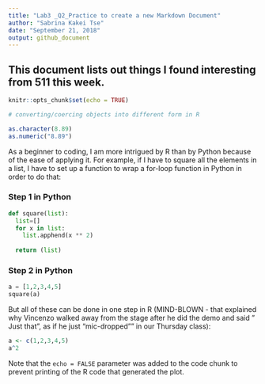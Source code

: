 ```yaml
---
title: "Lab3 _Q2_Practice to create a new Markdown Document"
author: "Sabrina Kakei Tse"
date: "September 21, 2018"
output: github_document
---
```


## This document lists out things I found interesting from 511 this week.

```r
knitr::opts_chunk$set(echo = TRUE)
```


```r
# converting/coercing objects into different form in R

as.character(8.89)
as.numeric("8.89")

```

As a beginner to coding, I am more intrigued by R than by Python because of the ease of applying it. For example, if I have to square all the elements in a list, I have to set up a function to wrap a for-loop function in Python in order to do that:

### Step 1 in Python

```python


def square(list):
  list=[]
  for x in list:
    list.apphend(x ** 2)
  
  return (list)


```
### Step 2 in Python
```python

a = [1,2,3,4,5]
square(a)

```

But all of these can be done in one step in R (MIND-BLOWN - that explained why Vincenzo walked away from the stage after he did the demo and said " Just that", as if he just "mic-dropped"" in our Thursday class):

```r

a <- c(1,2,3,4,5)
a^2

```

Note that the `echo = FALSE` parameter was added to the code chunk to prevent printing of the R code that generated the plot.
